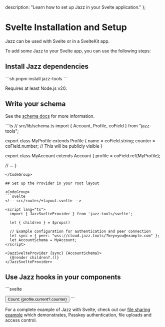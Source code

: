   description: "Learn how to set up Jazz in your Svelte application."
};


# Svelte Installation and Setup

Jazz can be used with Svelte or in a SvelteKit app.

To add some Jazz to your Svelte app, you can use the following steps:

## Install Jazz dependencies

<CodeGroup>
```sh
pnpm install jazz-tools
```
</CodeGroup>

<Alert variant="info" className="mt-4 flex gap-2 items-center">Requires at least Node.js v20.</Alert>

## Write your schema

See the [schema docs](/docs/schemas/covalues) for more information.

<CodeGroup>
```ts
// src/lib/schema.ts
import { Account, Profile, coField } from "jazz-tools";

export class MyProfile extends Profile {
  name = coField.string;
  counter = coField.number; // This will be publicly visible
}

export class MyAccount extends Account {
  profile = coField.ref(MyProfile);

  // ...
}
```
</CodeGroup>

## Set up the Provider in your root layout

<CodeGroup>
```svelte
<!-- src/routes/+layout.svelte -->

<script lang="ts">
  import { JazzSvelteProvider } from 'jazz-tools/svelte';

  let { children } = $props()

  // Example configuration for authentication and peer connection
  let sync = { peer: "wss://cloud.jazz.tools/?key=you@example.com" };
  let AccountSchema = MyAccount;
</script>

<JazzSvelteProvider {sync} {AccountSchema}>
  {@render children?.()}
</JazzSvelteProvider>
```
</CodeGroup>

## Use Jazz hooks in your components

<CodeGroup>
```svelte
<!-- src/routes/+page.svelte -->
<script lang="ts">
	import { CoState, AccountCoState } from 'jazz-tools/svelte'
	import { MyProfile, UserAccount } from '$lib/schema'

	const me = new AccountCoState(UserAccount)
	const profile = new CoState(MyProfile, me.current?._refs.profile?.id)

  function increment() {
    if (!profile.current) return;
    profile.current.counter = profile.current.counter + 1;
  }
</script>

<button onclick={increment}>
  Count: {profile.current?.counter}
</button>
```
</CodeGroup>

For a complete example of Jazz with Svelte, check out our [file sharing example](https://github.com/gardencmp/jazz/tree/main/examples/file-share-svelte) which demonstrates, Passkey authentication, file uploads and access control.
